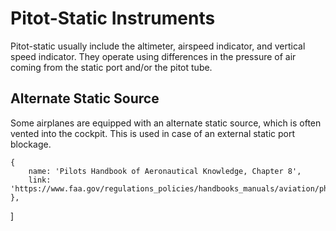 

# Pitot-Static Instruments

Pitot-static usually include the altimeter, airspeed indicator, and vertical
speed indicator. They operate using differences in the pressure of air coming
from the static port and/or the pitot tube.

## Alternate Static Source

Some airplanes are equipped with an alternate static source, which is often
vented into the cockpit. This is used in case of an external static port
blockage.

    {
        name: 'Pilots Handbook of Aeronautical Knowledge, Chapter 8',
        link: 'https://www.faa.gov/regulations_policies/handbooks_manuals/aviation/phak/media/10_phak_ch8.pdf',
    },
]
